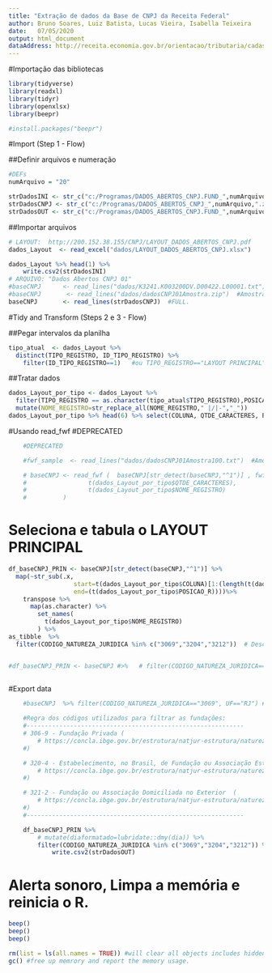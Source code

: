 ```yaml
---
title: "Extração de dados da Base de CNPJ da Receita Federal"
author: Bruno Soares, Luiz Batista, Lucas Vieira, Isabella Teixeira
date:   07/05/2020
output: html_document
dataAddress: http://receita.economia.gov.br/orientacao/tributaria/cadastros/cadastro-nacional-de-pessoas-juridicas-cnpj/dados-publicos-cnpj
---
```


#Importação das bibliotecas
```r
library(tidyverse)
library(readxl)
library(tidyr)
library(openxlsx)
library(beepr)

#install.packages("beepr")

```

#Import (Step 1 - Flow)

##Definir arquivos e numeração
```r

#DEFs
numArquivo = "20"

strDadosINI <- str_c("c:/Programas/DADOS_ABERTOS_CNPJ.FUND_",numArquivo,"_INI.csv")
strDadosCNPJ <- str_c("c:/Programas/DADOS_ABERTOS_CNPJ_",numArquivo,".zip")
strDadosOUT <- str_c("c:/Programas/DADOS_ABERTOS_CNPJ.FUND_",numArquivo,".csv")

```                                                                                          

##Importar arquivos 
```r
# LAYOUT:  http://200.152.38.155/CNPJ/LAYOUT_DADOS_ABERTOS_CNPJ.pdf
dados_Layout  <- read_excel("dados/LAYOUT_DADOS_ABERTOS_CNPJ.xlsx")

dados_Layout %>% head(1) %>%     
    write.csv2(strDadosINI)
# ARQUIVO: "Dados Abertos CNPJ 01"
#baseCNPJ      <- read_lines("dados/K3241.K003200DV.D00422.L00001.txt")
#baseCNPJ       <- read_lines("dados/dadosCNPJ01Amostra.zip")  #Amostra com 100 linhas.
baseCNPJ       <- read_lines(strDadosCNPJ)  #FULL.

```


#Tidy and Transform (Steps 2 e 3 - Flow)

##Pegar intervalos da planilha
```r
tipo_atual  <- dados_Layout %>% 
  distinct(TIPO_REGISTRO, ID_TIPO_REGISTRO) %>%
    filter(ID_TIPO_REGISTRO==1)   #ou TIPO_REGISTRO=="LAYOUT PRINCIPAL"
```


##Tratar dados
```r
dados_Layout_por_tipo <- dados_Layout %>% 
  filter(TIPO_REGISTRO == as.character(tipo_atual$TIPO_REGISTRO),POSICAO_R!="NA")   %>% 
  mutate(NOME_REGISTRO=str_replace_all(NOME_REGISTRO," |/|-","_"))  
dados_Layout_por_tipo %>% head(6) %>% select(COLUNA, QTDE_CARACTERES, POSICAO_R, ID_TIPO_REGISTRO, NOME_REGISTRO,TIPO_REGISTRO)
```


#Usando read_fwf   #DEPRECATED
```r
	#DEPRECATED

	#fwf_sample  <- read_lines("dados/dadosCNPJ01Amostra100.txt")  #Amostra com 100 linhas.

	# baseCNPJ <- read_fwf (  baseCNPJ[str_detect(baseCNPJ,"^1")] , fwf_widths (  
	#                 t(dados_Layout_por_tipo$QTDE_CARACTERES),
	#                 t(dados_Layout_por_tipo$NOME_REGISTRO)            )
	#          )

```


# Seleciona e tabula o LAYOUT PRINCIPAL
```r
  
df_baseCNPJ_PRIN <- baseCNPJ[str_detect(baseCNPJ,"^1")] %>%
  map(~str_sub(.x,
                  start=t(dados_Layout_por_tipo$COLUNA)[1:(length(t(dados_Layout_por_tipo$COLUNA)))],
                  end=(t(dados_Layout_por_tipo$POSICAO_R))))%>%
    transpose %>%
      map(as.character) %>%
        set_names(
          t(dados_Layout_por_tipo$NOME_REGISTRO)
        ) %>%
as_tibble  %>%
  filter(CODIGO_NATUREZA_JURIDICA %in% c("3069","3204","3212"))  # Descomentar quando estiver utilizando o arquivo completo


#df_baseCNPJ_PRIN <- baseCNPJ #>%   # filter(CODIGO_NATUREZA_JURIDICA=="3069", UF=="RJ") # Descomentar quando estiver utilizando o arquivo completo
  
``` 

#Export data
```r
	
	#baseCNPJ  %>% filter(CODIGO_NATUREZA_JURIDICA=="3069", UF=="RJ") # Descomentar quando estiver utilizando o arquivo completo

	#Regra dos códigos utilizados para filtrar as fundações:
	#------------------------------------------------------------
	# 306-9 - Fundação Privada (
		# https://concla.ibge.gov.br/estrutura/natjur-estrutura/natureza-juridica-2018/23161-306-9-fundacao-privada
	#) 

	# 320-4 - Estabelecimento, no Brasil, de Fundação ou Associação Estrangeiras ( 	
		# https://concla.ibge.gov.br/estrutura/natjur-estrutura/natureza-juridica-2018/23187-320-4-estabelecimento-no-brasil-de-fundacao-ou-associacao-estrangeiras 
	#) 

	# 321-2 - Fundação ou Associação Domiciliada no Exterior  (		
		# https://concla.ibge.gov.br/estrutura/natjur-estrutura/natureza-juridica-2018/23188-321-2-fundacao-ou-associacao-domiciliadas-no-exterior 
	#) 
	#------------------------------------------------------------

	df_baseCNPJ_PRIN %>%
		# mutate(diaformatado=lubridate::dmy(dia)) %>% 
		filter(CODIGO_NATUREZA_JURIDICA %in% c("3069","3204","3212")) %>% 
			write.csv2(strDadosOUT)

```

# Alerta sonoro, Limpa a memória e reinicia o R.
```r
beep()
beep()
beep()

rm(list = ls(all.names = TRUE)) #will clear all objects includes hidden objects.
gc() #free up memrory and report the memory usage.

```
